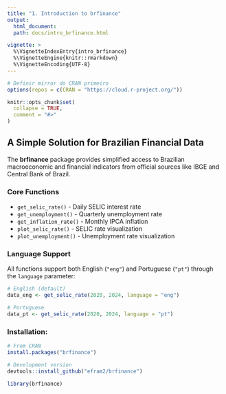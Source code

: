 ```yaml
---
title: "1. Introduction to brfinance"
output: 
  html_document:
  path: docs/intro_brfinance.html

vignette: >
  %\VignetteIndexEntry{intro_brfinance}
  %\VignetteEngine{knitr::rmarkdown}
  %\VignetteEncoding{UTF-8}
---
```


```r
# Definir mirror do CRAN primeiro
options(repos = c(CRAN = "https://cloud.r-project.org/"))

knitr::opts_chunk$set(
  collapse = TRUE,
  comment = "#>"
)
```

## A Simple Solution for Brazilian Financial Data

The **brfinance** package provides simplified access to Brazilian macroeconomic and financial indicators from official sources like IBGE and Central Bank of Brazil.

### Core Functions

- `get_selic_rate()` - Daily SELIC interest rate
- `get_unemployment()` - Quarterly unemployment rate  
- `get_inflation_rate()` - Monthly IPCA inflation
- `plot_selic_rate()` - SELIC rate visualization
- `plot_unemployment()` - Unemployment rate visualization

### Language Support

All functions support both English (`"eng"`) and Portuguese (`"pt"`) through the `language` parameter:

```r
# English (default)
data_eng <- get_selic_rate(2020, 2024, language = "eng")

# Portuguese
data_pt <- get_selic_rate(2020, 2024, language = "pt")
```

### Installation:

```r
# From CRAN
install.packages("brfinance")

# Development version
devtools::install_github("efram2/brfinance")

library(brfinance)
```

